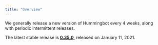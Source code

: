 ```yaml
---
title: "Overview"
---
```


We generally release a new version of Hummingbot every 4 weeks, along with periodic intermittent releases.

The latest stable release is **[0.35.0](/release-notes/0.35.0)**, released on January 11, 2021.

